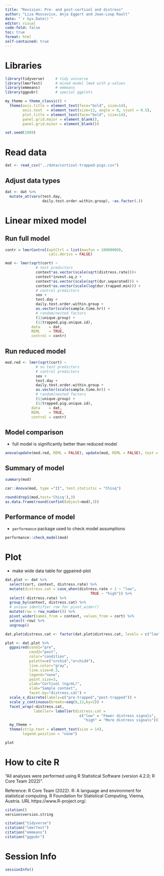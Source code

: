 ```yaml
---
title: "Revision: Pre- and post-cortisol and distress"
author: "Liza Moscovice, Anja Eggert and Jean-Loup Rault"
date: "`r Sys.Date()`" 
editor: visual
code-fold: false
toc: true
format: html
self-contained: true
---
```


# Libraries

```r
library(tidyverse)     # tidy universe
library(lmerTest)      # mixed model lme4 with p-values
library(emmeans)       # emmeans
library(ggpubr)        # special ggplots
```

```r
my_theme = theme_classic() +
  theme(axis.title = element_text(face="bold", size=14),
        axis.text  = element_text(size=12, angle = 0, vjust = 0.5),
        plot.title = element_text(face="bold", size=14),
        panel.grid.major = element_blank(),
        panel.grid.minor = element_blank())
```

```r
set.seed(1989)
```

# Read data

```r
dat <- read_csv("../data/cortisol-trapped-pigs.csv")
```

## Adjust data types

```r
dat <- dat %>% 
  mutate_at(vars(test.day,
                 daily.test.order.within.group), ~as.factor(.))
```

# Linear mixed model

## Run full model

```r
contr = lmerControl(optCtrl = list(maxfun = 10000000),
                    calc.derivs = FALSE)
```

```r
mod <- lmer(sqrt(cort) ~ 
              # test predictors
              context*as.vector(scale(sqrt(distress.rate)))+ 
              context*invest.sq.z + 
              context*as.vector(scale(sqrt(dur.separated))) + 
              context*as.vector(scale(log(dur.trapped.min))) +  
              # control predictors
              sex + 
              test.day + 
              daily.test.order.within.group + 
              as.vector(scale(sample.time.hr)) + 
              # random/nested factors
              (1|unique.group) + 
              (1|trapped.pig.unique.id),
            data    = dat,
            REML    = TRUE,
            control = contr)
```

## Run reduced model

```r
mod.red <- lmer(sqrt(cort) ~ 
              # no test predictors
              # control predictors
              sex + 
              test.day + 
              daily.test.order.within.group + 
              as.vector(scale(sample.time.hr)) + 
              # random/nested factors
              (1|unique.group) + 
              (1|trapped.pig.unique.id),
            data    = dat,
            REML    = TRUE,
            control = contr)
```

## Model comparison

-   full model is significantly better than reduced model

```r
anova(update(mod.red, REML = FALSE), update(mod, REML = FALSE), test = "Chisq")
```

## Summary of model

```r
summary(mod)
```

```r
car::Anova(mod, type ="II", test.statistic = "Chisq")
```

```r
round(drop1(mod,test='Chisq'),3)
as.data.frame(round(confint(object=mod),3)) 
```

## Performance of model

-   `performance` package used to check model assumptions

```r
performance::check_model(mod)
```

# Plot

-   make wide data table for ggpaired-plot

```r
dat.plot <- dat %>% 
  select(cort, context, distress.rate) %>% 
  mutate(distress.cat = case_when(distress.rate < 1 ~ "low",
                                       TRUE ~ "high")) %>%
  select(-distress.rate) %>% 
  group_by(context, distress.cat) %>% 
  # unique identifier row for pivot_wider()
  mutate(row = row_number()) %>%
  pivot_wider(names_from = context, values_from = cort) %>% 
  select(-row) %>% 
  ungroup()

dat.plot$distress.cat <- factor(dat.plot$distress.cat, levels = c("low", "high"))
```

```r
plot <- dat.plot %>% 
  ggpaired(cond1="pre", 
           cond2="post",
           color="condition", 
           palette=c("orchid","orchid4"),
           line.color="gray",
           line.size=0.3,
           legend="none",
           point.size=3, 
           ylab="Cortisol (ng/mL)", 
           xlab="Sample context",
           facet.by="distress.cat") + 
  scale_x_discrete(labels=c("pre-trapped","post-trapped")) +
  scale_y_continuous(breaks=seq(0,12,by=2)) + 
  facet_wrap(~distress.cat, 
             labeller= labeller(distress.cat = 
                                  c("low" = "Fewer distress signals", 
                                    "high" = "More distress signals"))) +
  my_theme +
  theme(strip.text = element_text(size = 14),
        legend.position = "none")
```

```r
plot
```

# How to cite R

"All analyses were performed using R Statistical Software (version 4.2.0; R Core Team 2022)".

Reference: R Core Team (2022). R: A language and environment for statistical computing. R Foundation for Statistical Computing, Vienna, Austria. URL https://www.R-project.org/.

```r
citation()
version$version.string
```

```r
citation("tidyverse")
citation("lmerTest")
citation("emmeans")
citation("ggpubr")
```

# Session Info

```r
sessionInfo()
```

